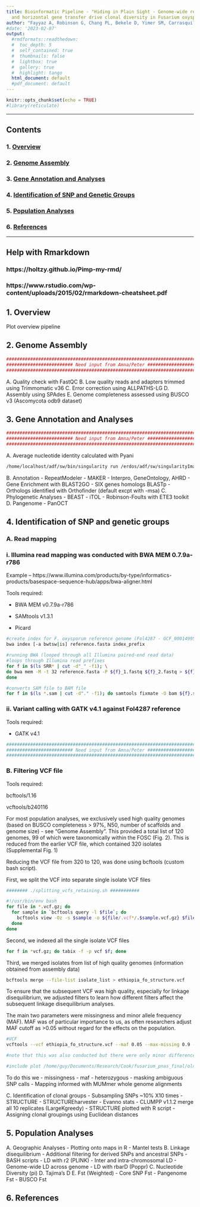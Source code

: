 ```yaml
---
title: Bioinformatic Pipeline - "Hiding in Plain Sight - Genome-wide recombination
  and horizontal gene transfer drive clonal diversity in Fusarium oxysporum fsp ciceris"
author: "Fayyaz A, Robinson G, Chang PL, Bekele D, Yimer SM, Carrasquilla-Garcia N, Negash K, Anand K. Surendrarao, Eric J.B. von Wettberg, Robbertse B, Seid Ahmedi, Tesfaye K, Fikre Ab, Farmer AD and Cook DR"
#date: '2023-02-07'
output:
  #rmdformats::readthedown:
  #  toc_depth: 5
  #  self_contained: true
  #  thumbnails: false
  #  lightbox: true
  #  gallery: true
  #  highlight: tango
  html_document: default
  #pdf_document: default
---
```


```r
knitr::opts_chunk$set(echo = TRUE)
#library(reticulate)
```

---

## Contents

### 1. [Overview](#Overview)
### 2. [Genome Assembly](#assembly)
### 3. [Gene Annotation and Analyses](#gene_annotation)
### 4. [Identification of SNP and Genetic Groups](#read_mapping)
### 5. [Population Analyses](#pop_gen)
### 6. [References](#refs)

---

## Help with Rmarkdown
### https://holtzy.github.io/Pimp-my-rmd/
### https://www.rstudio.com/wp-content/uploads/2015/02/rmarkdown-cheatsheet.pdf

## <a id="Overview"></a>1. Overview

Plot overview pipeline

## <a id="assembly"></a>2. Genome Assembly

```r
#####################################################################################
######################### Need input from Amna/Peter ################################
#####################################################################################
```

A. Quality check with FastQC
B. Low quality reads and adapters trimmed using Trimmomatic v36
C. Error correction using ALLPATHS-LG
D. Assembly using SPAdes
E. Genome completeness assessed using BUSCO v3 (Ascomycota odb9 dataset)

## <a id="gene_annotation"></a>3. Gene Annotation and Analyses

```r
#####################################################################################
######################### Need input from Amna/Peter ################################
#####################################################################################
```

A. Average nucleotide identity calculated with Pyani
```bash
/home/localhost/adf/sw/bin/singularity run /erdos/adf/sw/singularityImages/average_nucleotide_identity-v0.2.9.simg -i all-file-pyani/ -g -m ANIb --workers 20 -o pyani-result-552-genes
```
B. Annotation
  - RepeatModeler
  - MAKER
  - Interpro, GeneOntology, AHRD
  - Gene Enrichment with BLAST2GO
  - SIX genes homologs BLASTp
  - Orthologs identified with Orthofinder (default excpt with -msa)
C. Phylogenetic Analyses
  - BEAST
  - iTOL
  - Robinson-Foults with ETE3 toolkit
D. Pangenome
  - PanOCT

## <a id="read_mapping"></a>4. Identification of SNP and genetic groups

### A. Read mapping

### i. Illumina read mapping was conducted with BWA MEM 0.7.9a-r786

Example -- https://www.illumina.com/products/by-type/informatics-products/basespace-sequence-hub/apps/bwa-aligner.html

Tools required:

- BWA MEM v0.7.9a-r786

- SAMtools v1.3.1

- Picard 

```bash
#create index for F. oxysporum reference genome (Fol4287 - GCF_000149955.1)
bwa index [-a bwtsw|is] reference.fasta index_prefix

#running BWA (looped through all Illumina paired-end read data)
#loops through Illumina read prefixes 
for f in $(ls SRR* | cut -d"_" -f1); \
do bwa mem -M -t 32 reference.fasta -P ${f}_1.fastq ${f}_2.fastq > ${f}.sam; \
done

#converts SAM file to BAM file
for f in $(ls *.sam | cut -d"." -f1); do samtools fixmate -O bam ${f}.sam ${f}.bam
```

### ii. Variant calling with GATK v4.1 against Fol4287 reference

Tools required:

- GATK v4.1

```bash
#####################################################################################
######################### Need input from Amna/Peter ################################
#####################################################################################
```


### B. Filtering VCF file 

Tools required:

bcftools/1.16

vcftools/b240116

For most population analyses, we exclusively used high quality genomes (based on BUSCO completeness > 97%, N50, number of scaffolds and genome size) - see "Genome Assembly". This provided a total list of 120 genomes, 99 of which were taxonomically within the FOSC (Fig. 2). This is reduced from the earlier VCF file, which contained 320 isolates (Supplemental Fig. 1)

Reducing the VCF file from 320 to 120, was done using bcftools (custom bash script).

First, we split the VCF into separate single isolate VCF files

```bash
######## ./splitting_vcfs_retaining.sh ###########

#!/usr/bin/env bash
for file in *.vcf.gz; do
  for sample in `bcftools query -l $file`; do
    bcftools view -Oz -s $sample -o ${file/.vcf*/.$sample.vcf.gz} $file
  done
done
```

Second, we indexed all the single isolate VCF files

```bash
for f in *vcf.gz; do tabix -f -p vcf $f; done
```

Third, we merged isolates from list of high quality genomes (information obtained from assembly data)

```bash
bcftools merge --file-list isolate_list > ethiopia_fo_structure.vcf
```

To ensure that the subsequent VCF was high quality, especially for linkage disequilibrium, we adjusted filters to learn how different filters affect the subsequent linkage disequilibrium analyses. 

The main two parameters were missingness and minor allele frequency (MAF). MAF was of particular importance to us, as often researchers adjust MAF cutoff as >0.05 without regard for the effects on the population. 

```bash
#VCF 
vcftools --vcf ethiopia_fo_structure.vcf --maf 0.05 --max-missing 0.9 --recode --stdout | bgzip -c > all_ethiopia_isolates.0_05.vcf.gz

#note that this was also conducted but there were only minor differences in the outcomes. The overall clonal groupings remained the same. The LD decay curve showed minor differences

#include plot /home/guy/Documents/Research/Cook/fusarium_pnas_final/old/Linkage/ld_total_maf.png
```


To do this we 
  - missingness
  - maf
  - heterozygous
  - masking ambiguous SNP calls
  - Mapping informed with MUMmer whole genome alignments
  
C. Identification of clonal groups
  - Subsampling SNPs ~10% X10 times
  - STRUCTURE
  - STRUCTUREharvester - Evanno stats
  - CLUMPP v1.1.2 merge all 10 replicates (LargeKgreedy)
  - STRUCTURE plotted with R script
  - Assigning clonal groupings using Euclidean distances

## <a id="pop_gen"></a>5. Population Analyses

A. Geographic Analyses
  - Plotting onto maps in R
  - Mantel tests
B. Linkage disequilibrium
  - Additional filtering for derived SNPs and ancestral SNPs
    - BASH scripts
  - LD with r2 (PLINK)
    - Inter and intra-chromosomal LD
    - Genome-wide LD across genome
  - LD with rbarD (Poppr)
C. Nucleotide Diversity (pi)
D. Tajima's D
E. Fst (Weighted)
  - Core SNP Fst
  - Pangenome Fst
  - BUSCO Fst

## <a id="refs"></a>6. References